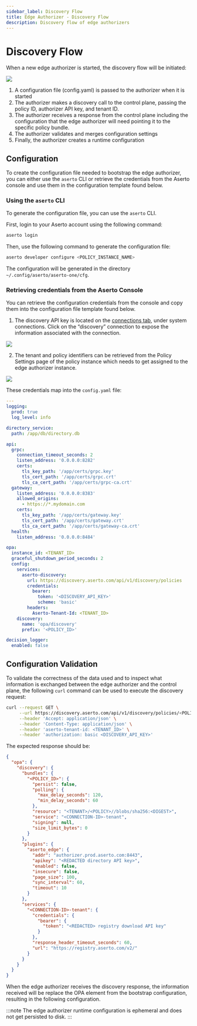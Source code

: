 ```yaml
---
sidebar_label: Discovery Flow
title: Edge Authorizer - Discovery Flow
description: Discovery flow of edge authorizers
---
```

# Discovery Flow

When a new edge authorizer is started, the discovery flow will be initiated:

<img src="/discovery-bootstrap.png" />

1. A configuration file (config.yaml) is passed to the authorizer when it is started
2. The authorizer makes a discovery call to the control plane, passing the policy ID, authorizer API key, and tenant ID.
3. The authorizer receives a response from the control plane including the configuration that the edge authorizer will need pointing it to the specific policy bundle.
4. The authorizer validates and merges configuration settings
5. Finally, the authorizer creates a runtime configuration

## Configuration

To create the configuration file needed to bootstrap the edge authorizer, you can either use the `aserto` CLI or retrieve the credentials from the Aserto console and use them in the configuration template found below.

### Using the `aserto` CLI

To generate the configuration file, you can use the `aserto`
CLI.

First, login to your Aserto account using the following command:

```sh
aserto login
```

Then, use the following command to generate the configuration file:

```sh
aserto developer configure <POLICY_INSTANCE_NAME>
```

The configuration will be generated in the directory ` ~/.config/aserto/aserto-one/cfg`.

### Retrieving credentials from the Aserto Console

You can retrieve the configuration credentials from the console and copy them into the configuration file template found below.

1. The discovery API key is located on the [connections tab](https://console.aserto.com/ui/connections), under system connections. Click on the “discovery” connection to expose the information associated with the connection.

<img src="/discovery-api-key.png" />

2. The tenant and policy identifiers can be retrieved from the Policy Settings page of the policy instance which needs to get assigned to the edge authorizer instance.

<img src="/policy-and-tenant-ids.png" />

These credentials map into the `config.yaml` file:

```yaml
---
logging:
  prod: true
  log_level: info

directory_service:
  path: /app/db/directory.db

api:
  grpc:
    connection_timeout_seconds: 2
    listen_address: '0.0.0.0:8282'
    certs:
      tls_key_path: '/app/certs/grpc.key'
      tls_cert_path: '/app/certs/grpc.crt'
      tls_ca_cert_path: '/app/certs/grpc-ca.crt'
  gateway:
    listen_address: '0.0.0.0:8383'
    allowed_origins:
      - https://*.mydomain.com
    certs:
      tls_key_path: '/app/certs/gateway.key'
      tls_cert_path: '/app/certs/gateway.crt'
      tls_ca_cert_path: '/app/certs/gateway-ca.crt'
  health:
    listen_address: '0.0.0.0:8484'

opa:
  instance_id: <TENANT_ID>
  graceful_shutdown_period_seconds: 2
  config:
    services:
      aserto-discovery:
        url: https://discovery.aserto.com/api/v1/discovery/policies
        credentials:
          bearer:
            token: '<DISCOVERY_API_KEY>'
            scheme: 'basic'
        headers:
          Aserto-Tenant-Id: <TENANT_ID>
    discovery:
      name: 'opa/discovery'
      prefix: '<POLICY_ID>'

decision_logger:
  enabled: false
```

## Configuration Validation

To validate the correctness of the data used and to inspect what information is exchanged between the edge authorizer and the control plane, the following `curl` command can be used to execute the discovery request:

```sh
curl --request GET \
     --url https://discovery.aserto.com/api/v1/discovery/policies/<POLICY_ID>/opa/discovery \
     --header 'Accept: application/json' \
     --header 'Content-Type: application/json' \
     --header 'aserto-tenant-id: <TENANT_ID>' \
     --header 'authorization: basic <DISCOVERY_API_KEY>'
```

The expected response should be:

```json
{
  "opa": {
    "discovery": {
      "bundles": {
        "<POLICY_ID>": {
          "persist": false,
          "polling": {
            "max_delay_seconds": 120,
            "min_delay_seconds": 60
          },
          "resource": "<TENANT>/<POLICY>//blobs/sha256:<DIGEST>",
          "service": "<CONNECTION-ID>-tenant",
          "signing": null,
          "size_limit_bytes": 0
        }
      },
      "plugins": {
        "aserto_edge": {
          "addr": "authorizer.prod.aserto.com:8443",
          "apikey": "<REDACTED directory API key>",
          "enabled": false,
          "insecure": false,
          "page_size": 100,
          "sync_interval": 60,
          "timeout": 10
        }
      },
      "services": {
        "<CONNECTION-ID>-tenant": {
          "credentials": {
            "bearer": {
              "token": "<REDACTED> registry download API key"
            }
          },
          "response_header_timeout_seconds": 60,
          "url": "https://registry.aserto.com/v2/"
        }
      }
    }
  }
}
```

When the edge authorizer receives the discovery response, the information received will be replace the OPA element from the bootstrap configuration, resulting in the following configuration.

:::note
The edge authorizer runtime configuration is ephemeral and does not get persisted to disk.
:::
